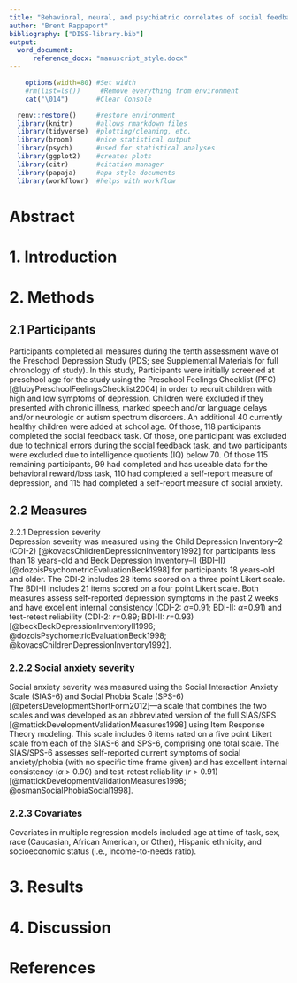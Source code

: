 ```yaml
---
title: "Behavioral, neural, and psychiatric correlates of social feedback"
author: "Brent Rappaport"
bibliography: ["DISS-library.bib"]
output: 
  word_document:
      reference_docx: "manuscript_style.docx"
---
```


```r
    options(width=80) #Set width
    #rm(list=ls())     #Remove everything from environment
    cat("\014")       #Clear Console
```

```r
  renv::restore()     #restore environment
  library(knitr)      #allows rmarkdown files
  library(tidyverse)  #plotting/cleaning, etc.
  library(broom)      #nice statistical output
  library(psych)      #used for statistical analyses
  library(ggplot2)    #creates plots
  library(citr)       #citation manager
  library(papaja)     #apa style documents
  library(workflowr)  #helps with workflow
```

# Abstract

# 1. Introduction

# 2. Methods

## 2.1 Participants
Participants completed all measures during the tenth assessment wave of the Preschool Depression Study (PDS; see Supplemental Materials for full chronology of study). In this study, Participants were initially screened at preschool age for the study using the Preschool Feelings Checklist (PFC) [@lubyPreschoolFeelingsChecklist2004] in order to recruit children with high and low symptoms of depression. Children were excluded if they presented with chronic illness, marked speech and/or language delays and/or neurologic or autism spectrum disorders. An additional 40 currently healthy children were added at school age. Of those, 118 participants completed the social feedback task. Of those, one participant was excluded due to technical errors during the social feedback task, and two participants were excluded due to intelligence quotients (IQ) below 70. Of those 115 remaining participants, 99 had completed and has useable data for the behavioral reward/loss task, 110 had completed a self-report measure of depression, and 115 had completed a self-report measure of social anxiety.  
  
## 2.2 Measures
2.2.1 Depression severity  
Depression severity was measured using the Child Depression Inventory–2 (CDI-2) [@kovacsChildrenDepressionInventory1992] for participants less than 18 years-old and Beck Depression Inventory–II (BDI–II) [@dozoisPsychometricEvaluationBeck1998] for participants 18 years-old and older. The CDI-2 includes 28 items scored on a three point Likert scale. The BDI-II includes 21 items scored on a four point Likert scale. Both measures assess self-reported depression symptoms in the past 2 weeks and have excellent internal consistency (CDI-2: $\alpha$=0.91; BDI-II: $\alpha$=0.91) and test-retest reliability (CDI-2: *r*=0.89; BDI-II: *r*=0.93) [@beckBeckDepressionInventoryII1996; @dozoisPsychometricEvaluationBeck1998; @kovacsChildrenDepressionInventory1992].

### 2.2.2 Social anxiety severity  
Social anxiety severity was measured using the Social Interaction Anxiety Scale (SIAS-6) and Social Phobia Scale (SPS-6) [@petersDevelopmentShortForm2012]—a scale that combines the two scales and was developed as an abbreviated version of the full SIAS/SPS [@mattickDevelopmentValidationMeasures1998] using Item Response Theory modeling. This scale includes 6 items rated on a five point Likert scale from each of the SIAS-6 and SPS-6, comprising one total scale. The SIAS/SPS-6 assesses self-reported current symptoms of social anxiety/phobia (with no specific time frame given) and has excellent internal consistency ($\alpha$ > 0.90) and test-retest reliability (*r* > 0.91) [@mattickDevelopmentValidationMeasures1998; @osmanSocialPhobiaSocial1998].
  
### 2.2.3 Covariates  
Covariates in multiple regression models included age at time of task, sex, race (Caucasian, African American, or Other), Hispanic ethnicity, and socioeconomic status (i.e., income-to-needs ratio).
  

# 3. Results

# 4. Discussion

# References
